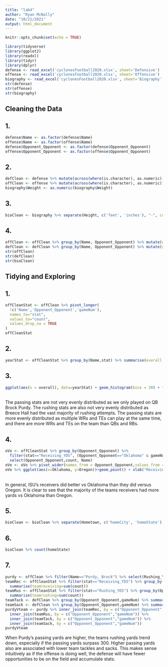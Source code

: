 ```yaml
---
title: "lab4"
author: "Ryan McNally"
date: "10/21/2021"
output: html_document
---
```


```r
knitr::opts_chunk$set(echo = TRUE)
```

```r
library(tidyverse)
library(ggplot2)
library(readxl)
library(tidyr)
library(dplyr)
defense <- read_excel('cyclonesFootball2020.xlsx', sheet='Defensive')
offense <- read_excel('cyclonesFootball2020.xlsx', sheet='Offensive')
biography <- read_excel('cyclonesFootball2020.xlsx', sheet='Biography')
str(defense)
str(offense)
str(biography)
```

## Cleaning the Data

## 1.
```r
defense$Name <- as.factor(defense$Name)
offense$Name <- as.factor(offense$Name)
defense$Opponent_Opponent <- as.factor(defense$Opponent_Opponent)
offense$Opponent_Opponent <- as.factor(offense$Opponent_Opponent)
```


## 2.
```r
defClean <- defense %>% mutate(across(where(is.character), as.numeric))
offClean <- offense %>% mutate(across(where(is.character), as.numeric))
biography$Weight <- as.numeric(biography$Weight)
```

## 3.
```r
bioClean <- biography %>% separate(Height, c('feet', 'inches'), "-", convert = TRUE)
```

## 4.
```r
offClean <- offClean %>% group_by(Name, Opponent_Opponent) %>% mutate(gameNum = row_number()) %>% ungroup()
defClean <- defClean %>% group_by(Name, Opponent_Opponent) %>% mutate(gameNum = row_number()) %>% ungroup()
str(offClean)
str(defClean)
str(bioClean)
```


## Tidying and Exploring

## 1. 
```r
offCleanStat <- offClean %>% pivot_longer(
  !c('Name','Opponent_Opponent','gameNum'),
  names_to="stat",
  values_to="count",
  values_drop_na = TRUE
)
offCleanStat
```


## 2.
```r
yearStat <- offCleanStat %>% group_by(Name,stat) %>% summarise(overall = sum(count))
```


## 3.
```r
ggplot(aes(x = overall), data=yearStat) + geom_histogram(bins = 30) + facet_wrap(~stat, scales = "free_x")
```
<br /> The passing stats are not very evenly distributed as we only played on QB Brock Purdy. 
The rushing stats are also not very evenly distributed as Breece Hall had the vast majority of rushing attempts.
The passing stats are more evenly distributed as multiple WRs and TEs can play at the same time, and there are more WRs and TEs on the team than QBs and RBs.

## 4.
```r
oVo <- offCleanStat %>% group_by(Opponent_Opponent) %>% 
  filter(stat=="Receiving_YDS", (Opponent_Opponent=="Oklahoma" & gameNum==2) | Opponent_Opponent=="Oregon") %>% 
  select(Opponent_Opponent,count, Name)
oVo <- oVo %>% pivot_wider(names_from = Opponent_Opponent,values_from = count)
oVo %>% ggplot(aes(x=Oklahoma, y=Oregon))+geom_point() + xlab("Receiving Yards vs. Oklahoma") + ylab("Receiving yards vs. Oregon")
```
<br />In general, ISU's receivers did better vs Oklahoma than they did versus Oregon. It is clear to see that the majority of the teams receivers had more yards vs Oklahoma than Oregon. 

## 5.
```r
bioClean <- bioClean %>% separate(Hometown, c('homeCity', 'homeState'), ",")
```


## 6.
```r
bioClean %>% count(homeState)
```

## 7.
```r
purdy <- offClean %>% filter(Name=="Purdy, Brock") %>% select(Rushing_YDS,Passing_YDS,Opponent_Opponent,gameNum)
teamRec <- offCleanStat %>% filter(stat=="Receiving_YDS") %>% group_by(Opponent_Opponent,gameNum) %>%
  summarise(teamreceiving=sum(count))
teamRus <- offCleanStat %>% filter(stat=="Rushing_YDS") %>% group_by(Opponent_Opponent,gameNum) %>% 
  summarise(teamrushing=sum(count))
teamTack <- defClean %>% group_by(Opponent_Opponent,gameNum) %>% summarise(teamtackles=sum(Tackles_Solo))
teamSack <- defClean %>% group_by(Opponent_Opponent,gameNum) %>% summarise(teamsacks=sum(Tackles_Sack))
purdyVteam <- purdy %>% inner_join(teamRec, by = c("Opponent_Opponent","gameNum")) %>% 
  inner_join(teamRus, by = c("Opponent_Opponent","gameNum")) %>% 
  inner_join(teamTack, by = c("Opponent_Opponent","gameNum")) %>% 
  inner_join(teamSack, by = c("Opponent_Opponent","gameNum"))
purdyVteam
```
When Purdy's passing yards are higher, the teams rushing yards trend down, especially if the passing yards surpass 300. Higher passing yards also are associated with lower team tackles and sacks. This makes sense intuitively as if the offense is doing well, the defense will have fewer opportunities to be on the field and accumulate stats.